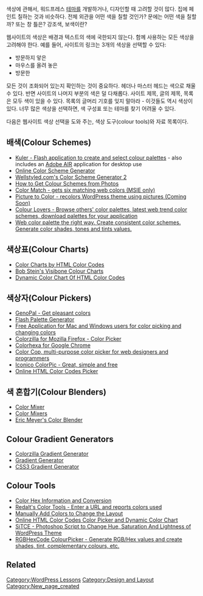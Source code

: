 {{Copyedit}}
{{Languages|
{{en|Developing a Colour Scheme}}
{{ko|Developing a Colour Scheme}}
}}
색상에 관해서, 워드프레스 [[Using Themes|테마]]를 개발하거나, 디자인할 때 고려할 것이 많다. 집에 페인트 칠하는 것과 비슷하다. 전체 외관을 어떤 색을 칠할 것인가? 문에는 어떤 색을 칠할까?  또는 창 틀은? 강조색, 보색이란?

웹사이트의 색상은 배경과 텍스트의 색에 국한되지 않는다. 함께 사용하는 모든 색상을 고려해야 한다. 예를 들어, 사이트의 링크는 3개의 색상을 선택할 수 있다:

*방문하지 앟은
*마우스를 올려 놓은
*방문한

모든 것이 조화되어 있는지 확인하는 것이 중요하다. 헤더나 마스터 헤드는 색으로 채울 수 있다. 반면 사이트의 나머지 부분의 색은 덜 다채롭다. 사이트 제목, 글의 제목, 목록은 모두 색이 있을 수 있다. 목록의 글머리 기호를 잊지 말아라 - 이것들도 역시 색상이 있다. 너무 많은 색상을 선택하면, 색 구성표 또는 테마를 찾기 어려울 수 있다.

다음은 웹사이트 색상 선택을 도와 주는, 색상 도구(colour tools)와 자료 목록이다.

==배색(Colour Schemes)==
* [http://kuler.adobe.com Kuler - Flash application to create and select colour palettes ] - also includes an [http://www.adobe.com/cfusion/exchange/index.cfm?event=extensionDetail&extid=1429018 Adobe AIR] application for desktop use
* [http://www.colorschemer.com/online.html Online Color Scheme Generator]
* [http://colorschemedesigner.com/ Wellstyled.com's Color Scheme Generator 2]
* [http://www.adampolselli.com/colorschemes/ How to Get Colour Schemes from Photos]
* [http://www.colormatch.dk/ Color Match - gets six matching web colors (MSIE only)]
* [http://www.pic2color.com Picture to Color - recolors WordPress theme using pictures (Coming Soon)]
* [http://www.colourlovers.com/ Colour Lovers - Browse others' color palettes, latest web trend color schemes, download palettes for your application]
* [http://colllor.com/ Web color palette the right way. Create consistent color schemes. Generate color shades, tones and tints values.]

==색상표(Colour Charts)==
* [http://html-color-codes.com/ Color Charts by HTML Color Codes]
* [http://www.visibone.com/color/ Bob Stein's Visibone Colour Charts]
* [http://html-color-codes.info/#Basic_Html_Color_Chart Dynamic Color Chart Of HTML Color Codes]

==색상자(Colour Pickers)==
* [http://www.genopal.com GenoPal - Get pleasant colors]
* [http://www.defencemechanism.com/blog.asp?blog_id=55 Flash Palette Generator]
* [http://telcontar.net/MacApps/ColourSelector/ Free Application for Mac and Windows users for color picking and changing colors]
* [https://addons.update.mozilla.org/extensions/moreinfo.php?application=firefox&id=271&vid=1032 Colorzilla for Mozilla Firefox - Color Picker]
* [https://chrome.google.com/webstore/detail/flnkogfheemakepeokbheholhfhgcbae Colorhexa for Google Chrome]
* [http://colorcop.net/ Color Cop, multi-purpose color picker for web designers and programmers]
* [http://www.iconico.com/colorpic/index.aspx Iconico ColorPic - Great, simple and free]
* [http://html-color-codes.info/#Advanced_Html_Color_Codes Online  HTML Color Codes Picker]

==색 혼합기(Colour Blenders)==
* [http://www.colorhexa.com/color-blend Color Mixer]
* [http://colormixers.com/ Color Mixers]
* [http://meyerweb.com/eric/tools/color-blend/ Eric Meyer's Color Blender]

==Colour Gradient Generators==
* [http://www.colorzilla.com/gradient-editor/ Colorzilla Gradient Generator]
* [http://www.colorhexa.com/color-gradient Gradient Generator]
* [http://gradients.glrzad.com/ CSS3 Gradient Generator]

==Colour Tools==
* [http://www.colorhexa.com/ Color Hex Information and Conversion]
* [http://www.redalt.com/Tools/ilyc.php Redalt's Color Tools - Enter a URL and reports colors used]
* [http://www.themaninblue.com/experiment/Technicolor/ Manually Add Colors to Change the Layout]
* [http://html-color-codes.info/ Online HTML Color Codes Color Picker and Dynamic Color Chart]
* [http://Nice-Soft.blogspot.com/ SiTCE - Photoshop Script to Change Hue, Saturation And Lightness of WordPress Theme]
* [http://rgbhexcode.com RGBHexCode ColourPicker - Generate RGB/Hex values and create shades, tint, complementary colours, etc.]

==Related==

{{Lessons}}

[[Category:WordPress Lessons]]
[[Category:Design and Layout]]

[[Category:New_page_created]]